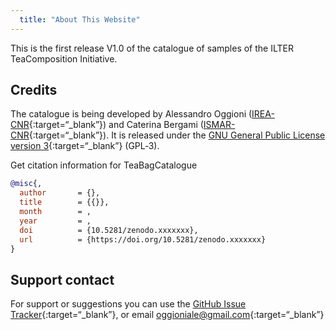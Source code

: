 ```yaml
---
  title: "About This Website"
---
```

  
  This is the first release V1.0 of the catalogue of samples of the ILTER TeaComposition Initiative.
  
Credits
-------
The catalogue is being developed by Alessandro Oggioni ([IREA-CNR](http://www.irea.cnr.it){:target="_blank"}) and Caterina Bergami ([ISMAR-CNR](http://www.ismar.cnr.it){:target="_blank"}). It is released under the [GNU General Public License version 3](https://www.gnu.org/licenses/gpl-3.0.html){:target="_blank"} (GPL‑3).

Get citation information for TeaBagCatalogue

``` bibtex
@misc{,
  author       = {},
  title        = {{}},
  month        = ,
  year         = ,
  doi          = {10.5281/zenodo.xxxxxxx},
  url          = {https://doi.org/10.5281/zenodo.xxxxxxx}
}
```


Support contact
---------------
For support or suggestions you can use the [GitHub Issue Tracker](https://github.com/oggioniale/TeaBagCatalogue/issues){:target="_blank"}, or email [oggioniale@gmail.com](mailto:alessandro.oggioni@cnr.it){:target="_blank"}
